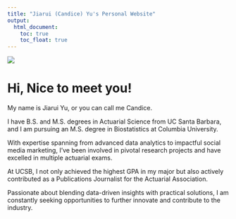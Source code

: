 ```yaml
---
title: "Jiarui (Candice) Yu's Personal Website"
output: 
  html_document:
    toc: true
    toc_float: true
---
```


<img src="hori_pic.jpg">


# Hi, Nice to meet you!

My name is Jiarui Yu, or you can call me Candice.

I have B.S. and M.S. degrees in Actuarial Science from UC Santa Barbara, and I am pursuing an M.S. degree in Biostatistics at Columbia University. 

With expertise spanning from advanced data analytics to impactful social media marketing, I've been involved in pivotal research projects and have excelled in multiple actuarial exams. 

At UCSB, I not only achieved the highest GPA in my major but also actively contributed as a Publications Journalist for the Actuarial Association. 

Passionate about blending data-driven insights with practical solutions, I am constantly seeking opportunities to further innovate and contribute to the industry.

